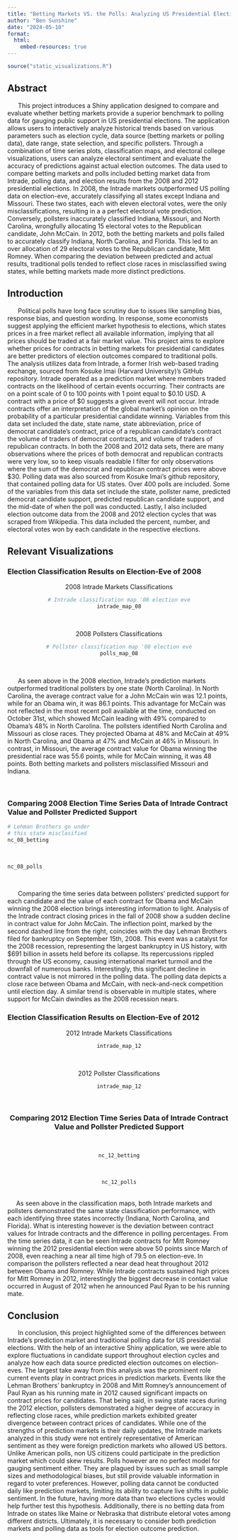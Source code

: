 ```yaml
---
title: "Betting Markets VS. the Polls: Analyzing US Presidential Elections"
author: "Ben Sunshine"
date: "2024-05-10"
format:
  html:
    embed-resources: true
---
```


```r
source("static_visualizations.R")
```

## Abstract

|       This project introduces a Shiny application designed to compare and evaluate whether betting markets provide a superior benchmark to polling data for gauging public support in US presidential elections. The application allows users to interactively analyze historical trends based on various parameters such as election cycle, data source (betting markets or polling data), date range, state selection, and specific pollsters. Through a combination of time series plots, classification maps, and electoral college visualizations, users can analyze electoral sentiment and evaluate the accuracy of predictions against actual election outcomes. The data used to compare betting markets and polls included betting market data from Intrade, polling data, and election results from the 2008 and 2012 presidential elections. In 2008, the Intrade markets outperformed US polling data on election-eve, accurately classifying all states except Indiana and Missouri. These two states, each with eleven electoral votes, were the only misclassifications, resulting in a a perfect electoral vote prediction. Conversely, pollsters inaccurately classified Indiana, Missouri, and North Carolina, wrongfully allocating 15 electoral votes to the Republican candidate, John McCain. In 2012, both the betting markets and polls failed to accurately classify Indiana, North Carolina, and Florida. This led to an over allocation of 29 electoral votes to the Republican candidate, Mitt Romney. When comparing the deviation between predicted and actual results, traditional polls tended to reflect close races in misclassified swing states, while betting markets made more distinct predictions.

## Introduction

|       Political polls have long face scrutiny due to issues like sampling bias, response bias, and question wording. In response, some economists suggest applying the efficient market hypothesis to elections, which states prices in a free market reflect all available information, implying that all prices should be traded at a fair market value. This project aims to explore whether prices for contracts in betting markets for presidential candidates are better predictors of election outcomes compared to traditional polls. The analysis utilizes data from Intrade, a former Irish web-based trading exchange, sourced from Kosuke Imai (Harvard University)'s GitHub repository. Intrade operated as a prediction market where members traded contracts on the likelihood of certain events occurring. Their contracts are on a point scale of 0 to 100 points with 1 point equal to \$0.10 USD. A contract with a price of \$0 suggests a given event will not occur. Intrade contracts offer an interpretation of the global market's opinion on the probability of a particular presidential candidate winning. Variables from this data set included the date, state name, state abbreviation, price of democrat candidate's contract, price of a republican candidate's contract the volume of traders of democrat contracts, and volume of traders of republican contracts. In both the 2008 and 2012 data sets, there are many observations where the prices of both democrat and republican contracts were very low, so to keep visuals readable I filter for only observations where the sum of the democrat and republican contract prices were above \$30. Polling data was also sourced from Kosuke Imai's github repository, that contained polling data for US states. Over 400 polls are included. Some of the variables from this data set include the state, pollster name, predicted democrat candidate support, predicted republican candidate support, and the mid-date of when the poll was conducted. Lastly, I also included election outcome data from the 2008 and 2012 election cycles that was scraped from Wikipedia. This data included the percent, number, and electoral votes won by each candidate in the respective elections.

## Relevant Visualizations

### Election Classification Results on Election-Eve of 2008

<div style="text-align: center;">
2008 Intrade Markets Classifications
<div>

```r
# Intrade classification map '08 election eve
intrade_map_08
```

<br />

<div style="text-align: center;">
2008 Pollsters Classifications
<div>
```r
# Pollster classification map '08 election eve
polls_map_08
```

<br />

<div style="text-align: left;">


|       As seen above in the 2008 election, Intrade's prediction markets outperformed traditional pollsters by one state (North Carolina). In North Carolina, the average contract value for a John McCain win was 12.1 points, while for an Obama win, it was 86.1 points. This advantage for McCain was not reflected in the most recent poll available at the time, conducted on October 31st, which showed McCain leading with 49% compared to Obama's 48% in North Carolina. The pollsters identified North Carolina and Missouri as close races. They projected Obama at 48% and McCain at 49% in North Carolina, and Obama at 47% and McCain at 46% in Missouri. In contrast, in Missouri, the average contract value for Obama winning the presidential race was 55.6 points, while for McCain winning, it was 48 points. Both betting markets and pollsters misclassified Missouri and Indiana.

<div>



<br />

### Comparing 2008 Election Time Series Data of Intrade Contract Value and Pollster Predicted Support

```r
# Lehman Brothers go under
# this state misclasified
nc_08_betting
```

<br /> 

```r
nc_08_polls
```

<br />



<div style="text-align: left;">

|       Comparing the time series data between pollsters' predicted support for each candidate and the value of each contract for Obama and McCain winning the 2008 election brings interesting information to light. Analysis of the Intrade contract closing prices in the fall of 2008 show a sudden decline in contract value for John McCain. The inflection point, marked by the second dashed line from the right, coincides with the day Lehman Brothers filed for bankruptcy on September 15th, 2008. This event was a catalyst for the 2008 recession, representing the largest bankruptcy in US history, with $691 billion in assets held before its collapse. Its repercussions rippled through the US economy, causing international market turmoil and the downfall of numerous banks. Interestingly, this significant decline in contract value is not mirrored in the polling data. The polling data depicts a close race between Obama and McCain, with neck-and-neck competition until election day. A similar trend is observable in multiple states, where support for McCain dwindles as the 2008 recession nears.

<div>

### Election Classification Results on Election-Eve of 2012

<div style="text-align: center;">
2012 Intrade Markets Classifications
<div>

```r
intrade_map_12
```
<br />

<div style="text-align: center;">
2012 Pollster Classifications
<div>
```r
intrade_map_12
```

<br />




### Comparing 2012 Election Time Series Data of Intrade Contract Value and Pollster Predicted Support
<br />

```r
nc_12_betting
```

<br />

```r
nc_12_polls
```


<br />
<div style="text-align: left;">

|      As seen above in the classification maps, both Intrade markets and pollsters demonstrated the same state classification performance, with each identifying three states incorrectly (Indiana, North Carolina, and Florida). What is interesting however is the deviation between contract values for Intrade contracts and the difference in polling percentages. From the time series data, it can be seen Intrade contracts for Mitt Romney winning the 2012 presidential election were above 50 points since March of 2008, even reaching a near all time high of 79.5 on election-eve. In comparison the pollsters reflected a near dead heat throughout 2012 between Obama and Romney. While Intrade contracts sustained high prices for Mitt Romney in 2012, interestingly the biggest decrease in contact value occurred in August of 2012 when he announced Paul Ryan to be his running mate.


<div>


## Conclusion

<div style="text-align: left;">

|       In conclusion, this project highlighted some of the differences between Intrade's prediction market and traditional polling data for US presidential elections. With the help of an interactive Shiny application, we were able to explore fluctuations in candidate support throughout election cycles and analyze how each data source predicted election outcomes on election-eves. The largest take away from this analysis was the prominent role current events play in contract prices in prediction markets. Events like the Lehman Brothers' bankruptcy in 2008 and Mitt Romney's announcement of Paul Ryan as his running mate in 2012 caused significant impacts on contract prices for candidates. That being said, in swing state races during the 2012 election, pollsters demonstrated a higher degree of accuracy in reflecting close races, while prediction markets exhibited greater divergence between contract prices of candidates. While one of the strengths of prediction markets is their daily updates, the Intrade markets analyzed in this study were not entirely representative of American sentiment as they were foreign prediction markets who allowed US bettors. Unlike American polls, non US citizens could participate in the prediction market which could skew results. Polls however are no perfect model for gauging sentiment either. They are plagued by issues such as small sample sizes and methodological biases, but still provide valuable information in regard to voter preferences. However, polling data cannot be conducted daily like prediction markets, limiting its ability to capture live shifts in public sentiment. In the future, having more data than two elections cycles would help further test this hypothesis. Additionally, there is no betting data from Intrade on states like Maine or Nebraska that distribute eletoral votes among different districts. Ultimately, it is necessary to consider both prediction markets and polling data as tools for election outcome prediction.


<div>
